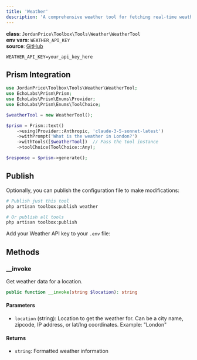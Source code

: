 ```yaml
---
title: 'Weather'
description: 'A comprehensive weather tool for fetching real-time weather data and forecasts.'
---
```


**class**: `JordanPrice\Toolbox\Tools\Weather\WeatherTool`  
**env vars**: `WEATHER_API_KEY`     
**source**: [GitHub](https://github.com/jordan-price/toolbox/blob/main/src/Tools/Weather/WeatherTool.php)   

```env
WEATHER_API_KEY=your_api_key_here
```

## Prism Integration

```php
use JordanPrice\Toolbox\Tools\Weather\WeatherTool;
use EchoLabs\Prism\Prism;
use EchoLabs\Prism\Enums\Provider;
use EchoLabs\Prism\Enums\ToolChoice;

$weatherTool = new WeatherTool();

$prism = Prism::text()
    ->using(Provider::Anthropic, 'claude-3-5-sonnet-latest')
    ->withPrompt('What is the weather in London?')
    ->withTools([$weatherTool])  // Pass the tool instance
    ->toolChoice(ToolChoice::Any);

$response = $prism->generate();
```

## Publish

Optionally, you can publish the configuration file to make modifications:

```bash
# Publish just this tool
php artisan toolbox:publish weather

# Or publish all tools
php artisan toolbox:publish
```

Add your Weather API key to your `.env` file:

## Methods

### __invoke

Get weather data for a location.

```php
public function __invoke(string $location): string
```

#### Parameters
- `location` (string): Location to get the weather for. Can be a city name, zipcode, IP address, or lat/lng coordinates. Example: "London"

#### Returns
- `string`: Formatted weather information
